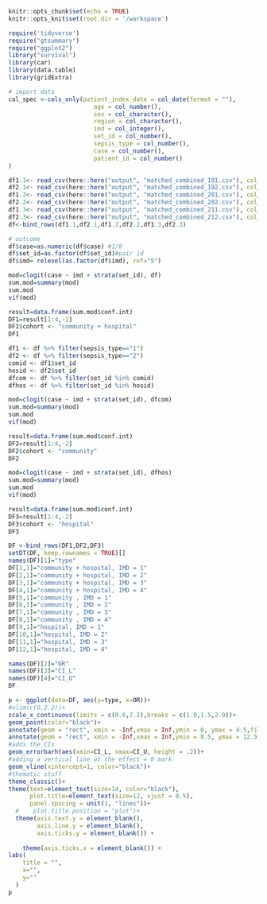 

```r
knitr::opts_chunk$set(echo = TRUE)
knitr::opts_knit$set(root.dir = '/workspace')
```

```r
require('tidyverse')
require("gtsummary")
require("ggplot2")
library("survival")
library(car)
library(data.table)
library(gridExtra)
```

```r
# import data
col_spec <-cols_only(patient_index_date = col_date(format = ""),
                        age = col_number(),
                        sex = col_character(),
                        region = col_character(),
                        imd = col_integer(),
                        set_id = col_number(),
                        sepsis_type = col_number(),
                        case = col_number(),
                        patient_id = col_number()
)

df1.1<- read_csv(here::here("output", "matched_combined_191.csv"), col_types = col_spec)
df2.1<- read_csv(here::here("output", "matched_combined_192.csv"), col_types = col_spec)
df1.2<- read_csv(here::here("output", "matched_combined_201.csv"), col_types = col_spec)
df2.2<- read_csv(here::here("output", "matched_combined_202.csv"), col_types = col_spec)
df1.3<- read_csv(here::here("output", "matched_combined_211.csv"), col_types = col_spec)
df2.3<- read_csv(here::here("output", "matched_combined_212.csv"), col_types = col_spec)
df<-bind_rows(df1.1,df2.1,df1.2,df2.2,df1.3,df2.3)
```

```r
# outcome
df$case=as.numeric(df$case) #1/0
df$set_id=as.factor(df$set_id)#pair id
df$imd= relevel(as.factor(df$imd), ref="5")
```


```r
mod=clogit(case ~ imd + strata(set_id), df)
sum.mod=summary(mod)
sum.mod
vif(mod)
```

```r
result=data.frame(sum.mod$conf.int)
DF1=result[1:4,-2]
DF1$cohort <- "community + hospital"
DF1
```


```r
df1 <- df %>% filter(sepsis_type=="1")
df2 <- df %>% filter(sepsis_type=="2")
comid <- df1$set_id
hosid <- df2$set_id
dfcom <- df %>% filter(set_id %in% comid)
dfhos <- df %>% filter(set_id %in% hosid)
```


```r
mod=clogit(case ~ imd + strata(set_id), dfcom)
sum.mod=summary(mod)
sum.mod
vif(mod)
```

```r
result=data.frame(sum.mod$conf.int)
DF2=result[1:4,-2]
DF2$cohort <- "community"
DF2
```

```r
mod=clogit(case ~ imd + strata(set_id), dfhos)
sum.mod=summary(mod)
sum.mod
vif(mod)
```

```r
result=data.frame(sum.mod$conf.int)
DF3=result[1:4,-2]
DF3$cohort <- "hospital"
DF3
```

```r
DF <-bind_rows(DF1,DF2,DF3)
setDT(DF, keep.rownames = TRUE)[]
names(DF)[1]="type"
DF[1,1]="community + hospital, IMD = 1"
DF[2,1]="community + hospital, IMD = 2"
DF[3,1]="community + hospital, IMD = 3"
DF[4,1]="community + hospital, IMD = 4"
DF[5,1]="community , IMD = 1"
DF[6,1]="community , IMD = 2"
DF[7,1]="community , IMD = 3"
DF[8,1]="community , IMD = 4"
DF[9,1]="hospital, IMD = 1"
DF[10,1]="hospital, IMD = 2"
DF[11,1]="hospital, IMD = 3"
DF[12,1]="hospital, IMD = 4"

names(DF)[2]="OR"
names(DF)[3]="CI_L"
names(DF)[4]="CI_U"
DF
```



```r
p <- ggplot(data=DF, aes(y=type, x=OR))+ 
#xlim(c(0,2.2))+
scale_x_continuous(limits = c(0.6,2.2),breaks = c(1.0,1.5,2.0))+
geom_point(color="black")+ 
annotate(geom = "rect", xmin = -Inf,xmax = Inf,ymin = 0, ymax = 4.5,fill="grey80", alpha=0.5)+
annotate(geom = "rect", xmin = -Inf,xmax = Inf,ymin = 8.5, ymax = 12.5,fill="grey80", alpha=0.5)+
#adds the CIs
geom_errorbarh(aes(xmin=CI_L, xmax=CI_U, height = .2))+
#adding a vertical line at the effect = 0 mark
geom_vline(xintercept=1, color="black")+
#thematic stuff
theme_classic()+ 
theme(text=element_text(size=14, color="black"),
      plot.title=element_text(size=12, vjust = 0.5),
      panel.spacing = unit(1, "lines"))+
  #    plot.title.position = "plot")+
  theme(axis.text.y = element_blank(),
        axis.line.y = element_blank(),
        axis.ticks.y = element_blank()) +   
  
    theme(axis.ticks.x = element_blank()) +  
labs(
    title = "",
    x="",
    y=""
  )
p
```

